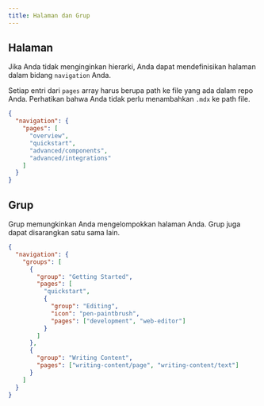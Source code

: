 ```yaml
---
title: Halaman dan Grup
---
```


## Halaman

Jika Anda tidak menginginkan hierarki, Anda dapat mendefinisikan halaman dalam bidang `navigation` Anda.

Setiap entri dari `pages` array harus berupa path ke file yang ada dalam repo Anda.
Perhatikan bahwa Anda tidak perlu menambahkan `.mdx` ke path file.

```json
{
  "navigation": {
    "pages": [
      "overview",
      "quickstart",
      "advanced/components",
      "advanced/integrations"
    ]
  }
}
```

## Grup

Grup memungkinkan Anda mengelompokkan halaman Anda. Grup juga dapat disarangkan satu sama lain.

```json
{
  "navigation": {
    "groups": [
      {
        "group": "Getting Started",
        "pages": [
          "quickstart",
          {
            "group": "Editing",
            "icon": "pen-paintbrush",
            "pages": ["development", "web-editor"]
          }
        ]
      },
      {
        "group": "Writing Content",
        "pages": ["writing-content/page", "writing-content/text"]
      }
    ]
  }
}
```
